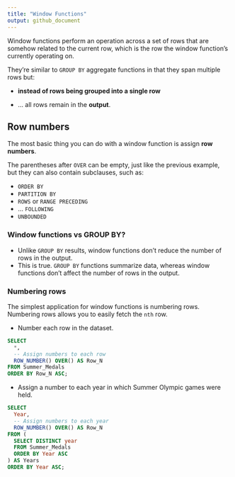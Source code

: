 ```yaml
---
title: "Window Functions"
output: github_document
---
```


Window functions perform an operation across a set of rows that are somehow related to the current row, which is the row the window function's currently operating on. 
&nbsp;

They're similar to `GROUP BY` aggregate functions in that they span multiple rows but:

* **instead of rows being grouped into a single row** 

* ... all rows remain in the **output**. 
&nbsp;

## Row numbers

The most basic thing you can do with a window function is assign **row numbers**. 
&nbsp;

The parentheses after `OVER` can be empty, just like the previous example, but they can also contain subclauses, such as:

* `ORDER BY`
* `PARTITION BY` 
* `ROWS` or `RANGE PRECEDING`
* ... `FOLLOWING`
* `UNBOUNDED`

### Window functions vs GROUP BY?

* Unlike `GROUP BY` results, window functions don't reduce the number of rows in the output.
* This is true. `GROUP BY` functions summarize data, whereas window functions don't affect the number of rows in the output.

### Numbering rows

The simplest application for window functions is numbering rows. Numbering rows allows you to easily fetch the `nth` row. 

* Number each row in the dataset.

```sql
SELECT
  *,
  -- Assign numbers to each row
  ROW_NUMBER() OVER() AS Row_N
FROM Summer_Medals
ORDER BY Row_N ASC;
```

* Assign a number to each year in which Summer Olympic games were held.

```sql
SELECT
  Year,
  -- Assign numbers to each year
  ROW_NUMBER() OVER() AS Row_N
FROM (
  SELECT DISTINCT year
  FROM Summer_Medals
  ORDER BY Year ASC
) AS Years
ORDER BY Year ASC;
```






